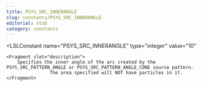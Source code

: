 ```yaml
---
title: PSYS_SRC_INNERANGLE
slug: constants/PSYS_SRC_INNERANGLE
editorial: stub
category: constants
---
```


<LSLConstant
	name="PSYS_SRC_INNERANGLE"
	type="integer"
	value="10"
>
	<Fragment slot="description">
		Specifies the inner angle of the arc created by the PSYS_SRC_PATTERN_ANGLE or PSYS_SRC_PATTERN_ANGLE_CONE source pattern.
					The area specified will NOT have particles in it.
	</Fragment>
</LSLConstant>
